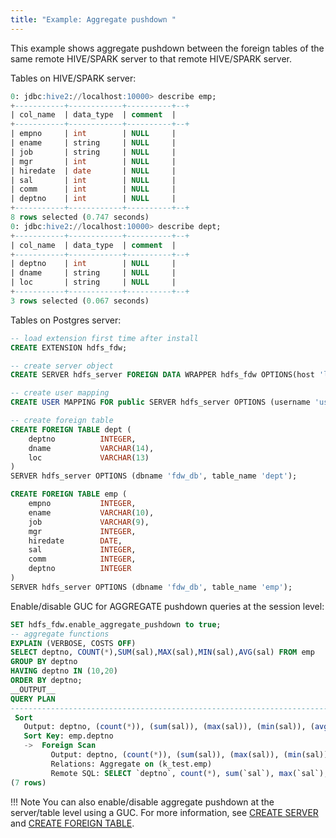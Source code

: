 ```yaml
---
title: "Example: Aggregate pushdown "
---
```


This example shows aggregate pushdown between the foreign tables of the same remote HIVE/SPARK server to that remote HIVE/SPARK server.

Tables on HIVE/SPARK server:

```sql
0: jdbc:hive2://localhost:10000> describe emp;
+-----------+------------+----------+--+
| col_name  | data_type  | comment  |
+-----------+------------+----------+--+
| empno     | int        | NULL     |
| ename     | string     | NULL     |
| job       | string     | NULL     |
| mgr       | int        | NULL     |
| hiredate  | date       | NULL     |
| sal       | int        | NULL     |
| comm      | int        | NULL     |
| deptno    | int        | NULL     |
+-----------+------------+----------+--+
8 rows selected (0.747 seconds)
0: jdbc:hive2://localhost:10000> describe dept;
+-----------+------------+----------+--+
| col_name  | data_type  | comment  |
+-----------+------------+----------+--+
| deptno    | int        | NULL     |
| dname     | string     | NULL     |
| loc       | string     | NULL     |
+-----------+------------+----------+--+
3 rows selected (0.067 seconds)
```

Tables on Postgres server:

```sql
-- load extension first time after install
CREATE EXTENSION hdfs_fdw;

-- create server object
CREATE SERVER hdfs_server FOREIGN DATA WRAPPER hdfs_fdw OPTIONS(host 'localhost', port '10000', client_type 'spark', auth_type 'LDAP');

-- create user mapping
CREATE USER MAPPING FOR public SERVER hdfs_server OPTIONS (username 'user1', password 'pwd123');

-- create foreign table
CREATE FOREIGN TABLE dept (
    deptno          INTEGER,
    dname           VARCHAR(14),
    loc             VARCHAR(13)
)
SERVER hdfs_server OPTIONS (dbname 'fdw_db', table_name 'dept');

CREATE FOREIGN TABLE emp (
    empno           INTEGER,
    ename           VARCHAR(10),
    job             VARCHAR(9),
    mgr             INTEGER,
    hiredate        DATE,
    sal             INTEGER,
    comm            INTEGER,
    deptno          INTEGER
)
SERVER hdfs_server OPTIONS (dbname 'fdw_db', table_name 'emp');
```

Enable/disable GUC for AGGREGATE pushdown queries at the session level:

```sql
SET hdfs_fdw.enable_aggregate_pushdown to true;
-- aggregate functions
EXPLAIN (VERBOSE, COSTS OFF)
SELECT deptno, COUNT(*),SUM(sal),MAX(sal),MIN(sal),AVG(sal) FROM emp
GROUP BY deptno
HAVING deptno IN (10,20)
ORDER BY deptno;
__OUTPUT__
QUERY PLAN                                                                         
------------------------------------------------------------------------------------------------------------------------------------------------------------------
 Sort
   Output: deptno, (count(*)), (sum(sal)), (max(sal)), (min(sal)), (avg(sal))
   Sort Key: emp.deptno
   ->  Foreign Scan
         Output: deptno, (count(*)), (sum(sal)), (max(sal)), (min(sal)), (avg(sal))
         Relations: Aggregate on (k_test.emp)
         Remote SQL: SELECT `deptno`, count(*), sum(`sal`), max(`sal`), min(`sal`), avg(`sal`) FROM `k_test`.`emp` WHERE (`deptno`  IN (10,20)) GROUP BY `deptno`
(7 rows)
```

!!! Note
    You can also enable/disable aggregate pushdown at the server/table level using a GUC. For more information, see [CREATE SERVER](onfiguring/#create-server) and [CREATE FOREIGN TABLE](configuring/#create-foreign-table).
